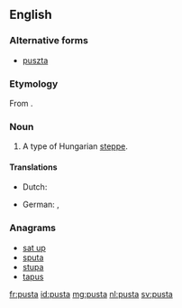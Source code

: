 ==English==
{{wikipedia|puszta}}

===Alternative forms===
* [[puszta]]

{{rfp|lang=en}}

===Etymology===
From {{etyl|hu}} {{term|puszta}}.

===Noun===
{{en-noun}}

# A type of Hungarian [[steppe]].

====Translations====
{{trans-top|Hungarian steppe}}
* Dutch: {{t|nl|poesta|f}}
{{trans-mid}}
* German: {{t|de|Puszta|f}}, {{qualifier|obsolete}} {{t-|de|Pußta|f}}
{{trans-bottom}}

===Anagrams===
* [[sat up#English|sat up]]
* [[sputa#English|sputa]]
* [[stupa#English|stupa]]
* [[tapus#English|tapus]]

[[fr:pusta]]
[[id:pusta]]
[[mg:pusta]]
[[nl:pusta]]
[[sv:pusta]]